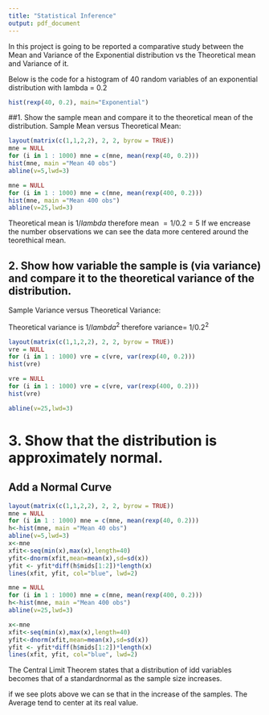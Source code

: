 ```yaml
---
title: "Statistical Inference"
output: pdf_document
---
```


In this project is going to be reported a comparative study between the Mean and Variance of the Exponential distribution vs the Theoretical mean and Variance of it. 

Below is the code for a histogram of 40 random variables of an exponential distribution with lambda = 0.2 

```r
hist(rexp(40, 0.2), main="Exponential")
```

##1. Show the sample mean and compare it to the theoretical mean of the distribution.
Sample Mean versus Theoretical Mean: 

```r
layout(matrix(c(1,1,2,2), 2, 2, byrow = TRUE))
mne = NULL
for (i in 1 : 1000) mne = c(mne, mean(rexp(40, 0.2)))
hist(mne, main ="Mean 40 obs")
abline(v=5,lwd=3)

mne = NULL
for (i in 1 : 1000) mne = c(mne, mean(rexp(400, 0.2)))
hist(mne, main ="Mean 400 obs")
abline(v=25,lwd=3)

```

Theoretical mean is $1/lambda$ therefore mean $= 1/0.2 = 5$
If we encrease the number observations we can see the data more centered around the teorethical mean. 

## 2. Show how variable the sample is (via variance) and compare it to the theoretical variance of the distribution.

Sample Variance versus Theoretical Variance:  

Theoretical variance is $1/lambda^2$ therefore variance= $1/0.2^2$

```r
layout(matrix(c(1,1,2,2), 2, 2, byrow = TRUE))
vre = NULL
for (i in 1 : 1000) vre = c(vre, var(rexp(40, 0.2)))
hist(vre)

vre = NULL
for (i in 1 : 1000) vre = c(vre, var(rexp(400, 0.2)))
hist(vre)

abline(v=25,lwd=3)
```


# 3. Show that the distribution is approximately normal.

## Add a Normal Curve

```r
layout(matrix(c(1,1,2,2), 2, 2, byrow = TRUE))
mne = NULL
for (i in 1 : 1000) mne = c(mne, mean(rexp(40, 0.2)))
h<-hist(mne, main ="Mean 40 obs")
abline(v=5,lwd=3)
x<-mne
xfit<-seq(min(x),max(x),length=40) 
yfit<-dnorm(xfit,mean=mean(x),sd=sd(x)) 
yfit <- yfit*diff(h$mids[1:2])*length(x) 
lines(xfit, yfit, col="blue", lwd=2)

mne = NULL
for (i in 1 : 1000) mne = c(mne, mean(rexp(400, 0.2)))
h<-hist(mne, main ="Mean 400 obs")
abline(v=25,lwd=3)

x<-mne
xfit<-seq(min(x),max(x),length=40) 
yfit<-dnorm(xfit,mean=mean(x),sd=sd(x)) 
yfit <- yfit*diff(h$mids[1:2])*length(x) 
lines(xfit, yfit, col="blue", lwd=2)

```

The Central Limit Theorem states that a distribution of idd variables becomes that of a standardnormal as the sample size increases.

 if we see plots above we can se that in the increase of the samples. The Average tend to center at its real value. 


